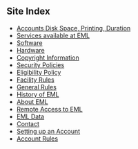 

Site Index
----------

-   [Accounts Disk Space, Printing, Duration](accounts)
-   [Services available at EML](services)
-   [Software](software)
-   [Hardware](hardware)
-   [Copyright Information](copyright)
-   [Security Policies](security)
-   [Eligibility Policy](eligibility)
-   [Facility Rules](facility_rules)
-   [General Rules](rules)
-   [History of EML](history)
-   [About EML](about)
-   [Remote Access to EML](remote)
-   [EML Data](emldata)
-   [Contact](contact)
-   [Setting up an Account](acctsetup)
-   [Account Rules](account_rules)


